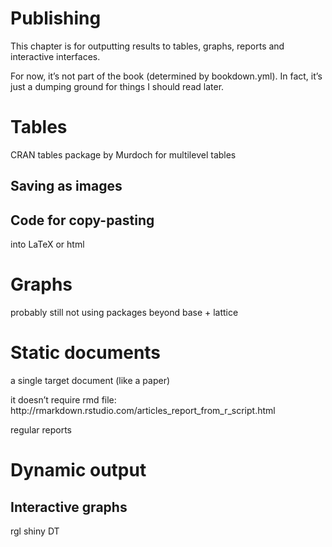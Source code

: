 # Publishing {#pub}

This chapter is for outputting results to tables, graphs, reports and interactive interfaces.

For now, it's not part of the book (determined by bookdown.yml). In fact, it's just a dumping ground for things I should read later.

# Tables

CRAN tables package by Murdoch for multilevel tables

## Saving as images


## Code for copy-pasting

into LaTeX or html


# Graphs

probably still not using packages beyond base + lattice


# Static documents

a single target document (like a paper)

it doesn't require rmd file: http://rmarkdown.rstudio.com/articles_report_from_r_script.html

regular reports


# Dynamic output

## Interactive graphs

rgl
shiny
DT








